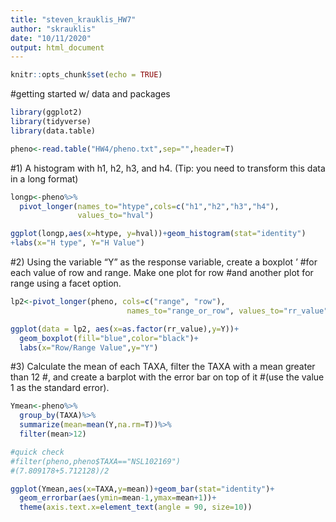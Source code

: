 ```yaml
---
title: "steven_krauklis_HW7"
author: "skrauklis"
date: "10/11/2020"
output: html_document
---
```


```r
knitr::opts_chunk$set(echo = TRUE)
```

#getting started w/ data and packages

```r
library(ggplot2)
library(tidyverse)
library(data.table)

pheno<-read.table("HW4/pheno.txt",sep="",header=T)
```

#1) A histogram with h1, h2, h3, and h4. (Tip: you need to transform this data in a long format)
```r
longp<-pheno%>%
  pivot_longer(names_to="htype",cols=c("h1","h2","h3","h4"),
               values_to="hval")

ggplot(longp,aes(x=htype, y=hval))+geom_histogram(stat="identity")
+labs(x="H type", Y="H Value")
```

#2) Using the variable "Y" as the response variable, create a boxplot '
#for each value of row and range. Make one plot for row
#and another plot for range using a facet option.
```r
lp2<-pivot_longer(pheno, cols=c("range", "row"),
                          names_to="range_or_row", values_to="rr_value")

ggplot(data = lp2, aes(x=as.factor(rr_value),y=Y))+
  geom_boxplot(fill="blue",color="black")+
  labs(x="Row/Range Value",y="Y")
```

#3) Calculate the mean of each TAXA, filter the TAXA with a mean greater than 12
  #, and create a barplot with the error bar on top of it 
  #(use the value 1 as the standard error).
```r
Ymean<-pheno%>%
  group_by(TAXA)%>%
  summarize(mean=mean(Y,na.rm=T))%>%
  filter(mean>12)

#quick check
#filter(pheno,pheno$TAXA=="NSL102169")
#(7.809178+5.712128)/2

ggplot(Ymean,aes(x=TAXA,y=mean))+geom_bar(stat="identity")+
  geom_errorbar(aes(ymin=mean-1,ymax=mean+1))+
  theme(axis.text.x=element_text(angle = 90, size=10))
```